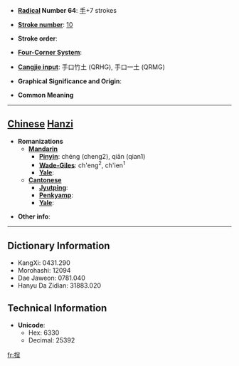 * '''[[Wiktionary:Chinese radical index| Radical]] Number 64''': [[Wiktionary:Chinese radical index 手|手]]+7 strokes

* '''[[Wiktionary:Chinese total strokes index|Stroke number]]''': [[Wiktionary:Chinese total strokes index 10|10]]

* '''Stroke order''': 

* '''[[Wiktionary:Chinese four corner index|Four-Corner System]]''': 

* '''[[Wiktionary:Chinese Cangjie index|Cangjie input]]''': 手口竹土 (QRHG), 手口一土 (QRMG)

* '''Graphical Significance and Origin''': 

* '''Common Meaning'''

----

== [[Chinese]] [[Hanzi]] ==

* '''Romanizations'''
** '''[[Mandarin]]'''
*** '''[[Pinyin]]''': chéng (cheng2), qiān (qian1)
*** '''[[Wade-Giles]]''': ch'eng<sup>2</sup>, ch'ien<sup>1</sup>
*** '''[[Yale]]''': 
** '''[[Cantonese]]'''
*** '''[[Jyutping]]''':
*** '''[[Penkyamp]]''': 
*** '''[[Yale]]''': 

* '''Other info''': 

----

== Dictionary Information ==

* KangXi: 0431.290
* Morohashi: 12094
* Dae Jaweon: 0781.040
* Hanyu Da Zidian: 31883.020

== Technical Information ==

* '''Unicode''':
** Hex: 6330
** Decimal: 25392

[[fr:挰]]